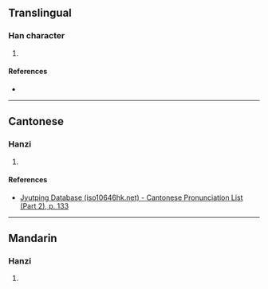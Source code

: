 {{character info/new}}
==Translingual==

===Han character===
{{Han char|rn=75|rad=木|as=15|sn=19|four=|canj=DITC|ids=⿰木廣}}

# {{defn|Han|sort=木15}}

====References====
* {{Han ref|kx=0559.310|dkj=15789|dj=0949.060|hdz=21310.050|uh=6ACE|ud=27342}}

----

==Cantonese==

===Hanzi===
{{yue-hanzi|jyut=[[fong2]]|y=fong2}}

# {{defn|lang=yue|sort=木15}}

====References====
* [http://www.iso10646hk.net/jp/document/download.jsp Jyutping Database (iso10646hk.net) - Cantonese Pronunciation List (Part 2), p. 133]

----

==Mandarin==

===Hanzi===
{{cmn-hanzi|pin=[[huǎng]] ([[huang3]]), [[guàng]] ([[guang4]])|wg=huang<sup>3</sup>, kuang<sup>4</sup>}}

# {{defn|lang=cmn|sort=木15}}